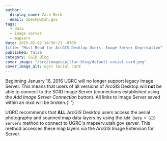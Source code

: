 ```yaml
---
author:
  display_name: Zach Beck
  email: zbeck@utah.gov
tags:
  - data
  - image server
  - mapserv
date: 2015-02-02 14:56:21 -0700
title: "Must Read for ArcGIS Desktop Users: Image Server Deprecation"
published: false
category: SGID Blog
cover_image: "/src/images/pillar-blog/default-social-card.png"
cover_image_alt: ugrc social card
---
```



<p>
  Beginning January 16, 2016 UGRC will no longer support legacy Image Server. This means that users of all versions of
  ArcGIS Desktop will <strong>not</strong> be able to connect to the SGID Image Server (connections established using
  the <em>Add Image Server Connection</em> button). All links to Image Server saved within an mxd will be broken.{' '}
</p>
<p>
  UGRC recommends that <strong>ALL</strong> ArcGIS Desktop users access the aerial photography and scanned map data
  layers by using the <code>Add Data > GIS Servers</code> method to connect to UGRC's mapserv.utah.gov server. This
  method accesses these map layers via the ArcGIS Image Extension for Server.
</p>

<Contacts subject={frontmatter.title} contactKey="imagery" />
